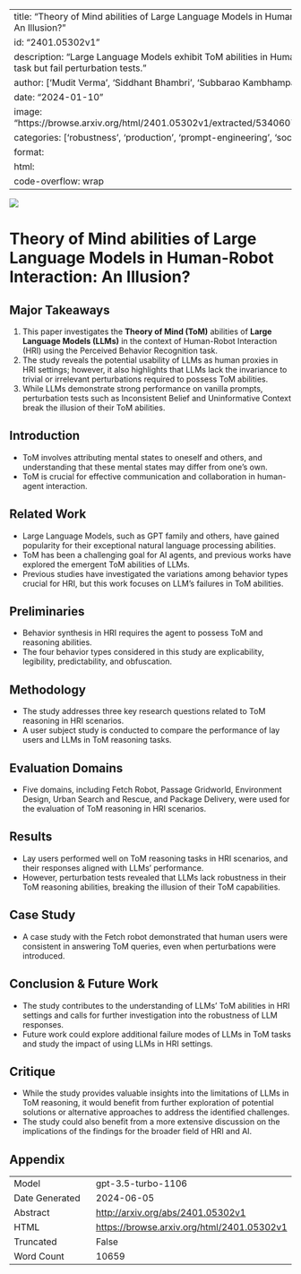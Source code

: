 
---
title: "Theory of Mind abilities of Large Language Models in Human-Robot Interaction : An Illusion?"
id: "2401.05302v1"
description: "Large Language Models exhibit ToM abilities in Human Robot Interaction task but fail perturbation tests."
author: ['Mudit Verma', 'Siddhant Bhambri', 'Subbarao Kambhampati']
date: "2024-01-10"
image: "https://browse.arxiv.org/html/2401.05302v1/extracted/5340607/images/hri_main.png"
categories: ['robustness', 'production', 'prompt-engineering', 'social-sciences', 'hci']
format:
  html:
    code-overflow: wrap
---

![](https://browse.arxiv.org/html/2401.05302v1/extracted/5340607/images/hri_main.png)

# Theory of Mind abilities of Large Language Models in Human-Robot Interaction: An Illusion?

## Major Takeaways
1. This paper investigates the **Theory of Mind (ToM)** abilities of **Large Language Models (LLMs)** in the context of Human-Robot Interaction (HRI) using the Perceived Behavior Recognition task.
2. The study reveals the potential usability of LLMs as human proxies in HRI settings; however, it also highlights that LLMs lack the invariance to trivial or irrelevant perturbations required to possess ToM abilities.
3. While LLMs demonstrate strong performance on vanilla prompts, perturbation tests such as Inconsistent Belief and Uninformative Context break the illusion of their ToM abilities.

## Introduction
- ToM involves attributing mental states to oneself and others, and understanding that these mental states may differ from one's own.
- ToM is crucial for effective communication and collaboration in human-agent interaction.

## Related Work
- Large Language Models, such as GPT family and others, have gained popularity for their exceptional natural language processing abilities.
- ToM has been a challenging goal for AI agents, and previous works have explored the emergent ToM abilities of LLMs.
- Previous studies have investigated the variations among behavior types crucial for HRI, but this work focuses on LLM's failures in ToM abilities.

## Preliminaries
- Behavior synthesis in HRI requires the agent to possess ToM and reasoning abilities.
- The four behavior types considered in this study are explicability, legibility, predictability, and obfuscation.

## Methodology
- The study addresses three key research questions related to ToM reasoning in HRI scenarios.
- A user subject study is conducted to compare the performance of lay users and LLMs in ToM reasoning tasks.

## Evaluation Domains
- Five domains, including Fetch Robot, Passage Gridworld, Environment Design, Urban Search and Rescue, and Package Delivery, were used for the evaluation of ToM reasoning in HRI scenarios.

## Results
- Lay users performed well on ToM reasoning tasks in HRI scenarios, and their responses aligned with LLMs' performance.
- However, perturbation tests revealed that LLMs lack robustness in their ToM reasoning abilities, breaking the illusion of their ToM capabilities.

## Case Study
- A case study with the Fetch robot demonstrated that human users were consistent in answering ToM queries, even when perturbations were introduced.

## Conclusion & Future Work
- The study contributes to the understanding of LLMs' ToM abilities in HRI settings and calls for further investigation into the robustness of LLM responses.
- Future work could explore additional failure modes of LLMs in ToM tasks and study the impact of using LLMs in HRI settings.

## Critique
- While the study provides valuable insights into the limitations of LLMs in ToM reasoning, it would benefit from further exploration of potential solutions or alternative approaches to address the identified challenges.
- The study could also benefit from a more extensive discussion on the implications of the findings for the broader field of HRI and AI.

## Appendix

|          |          |
|----------|----------|
| Model     | gpt-3.5-turbo-1106       |
| Date Generated     | 2024-06-05       |
| Abstract | [http://arxiv.org/abs/2401.05302v1](http://arxiv.org/abs/2401.05302v1)        |
| HTML     | [https://browse.arxiv.org/html/2401.05302v1](https://browse.arxiv.org/html/2401.05302v1)       |
| Truncated       | False       |
| Word Count       | 10659       |